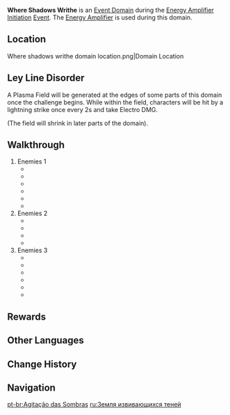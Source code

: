 {{Domain Infobox
|type         = Event
|image        = Domain Temple of the Wolf.png
|description  = In this Domain, the agitation of the Irminsul Fruit's energies has resulted in a Plasma Field that constantly encroaches upon the challenge area. Those who walk within the Plasma Field shall be subject to the assault of lightning.
|region       = Mondstadt
|area         = Windwail Highland
|recElements  = Hydro, Electro
}}
'''Where Shadows Writhe''' is an [[Event Domain]] during the [[Energy Amplifier Initiation]] [[Event]]. The [[Energy Amplifier]] is used during this domain.

==Location==
<gallery>
Where shadows writhe domain location.png|Domain Location
</gallery>

==Ley Line Disorder==
A Plasma Field will be generated at the edges of some parts of this domain once the challenge begins. While within the field, characters will be hit by a lightning strike once every 2s and take Electro DMG.

(The field will shrink in later parts of the domain).

==Walkthrough==
# Enemies 1
#* {{Enemy|Hydro Slime|x=3}}
#* {{Enemy|Large Hydro Slime|x=1}}
#* {{Enemy|Pyro Hilichurl Shooter|x=2}}
#* {{Enemy|Hilichurl Grenadier|x=2}}
#* {{Enemy|Hydro Samachurl|x=2}}
#* {{Enemy|Electro Hilichurl Shooter|x=2}}
# Enemies 2
#* {{Enemy|Fatui Hydrogunner Legionnaire|x=1}}
#* {{Enemy|Fatui Anemoboxer Vanguard|x=1}}
#* {{Enemy|Fatui Pyroslinger Bracer|x=1}}
#* {{Enemy|Fatui Pyro Agent|x=2}}
# Enemies 3
#* {{Enemy|Blazing Axe Mitachurl|x=2}}
#* {{Enemy|Hydro Samachurl|x=1}}
#* {{Enemy|Pyro Hilichurl Shooter|x=2}}
#* {{Enemy|Pyro Slime|x=3}}
#* {{Enemy|Large Pyro Slime|x=1}}
#* {{Enemy|Pyro Abyss Mage |x=1}}

==Rewards==
{{Card|Primogem|60}}{{Card|Mora|30,000}}{{Card|Fractured Fruit Data|270}}

==Other Languages==
{{Other Languages
|en      = Where Shadows Writhe
|zhs     = 暗影蠢动之地
|zhs_rm  = Ànyǐng Chǔndòng zhī Dì
|zht     = 暗影蠢動之地
|zht_rm  = Ànyǐng Chǔndòng zhī Dì
|zh_tl   = The Place Where Dark Shadows Wriggle
|zh_note = Alternately, {{Lang|mini=1|zh=蠢動|zh_rm=chǔndòng}} can also mean "to create disturbances, to stir up trouble".
|ja      = 暗影が蠢く地
|ja_rm   = An'ei ga Ugomeku Chi
|ja_tl   = The Place Where Shadows Writhe
|ko      = 그림자가 꿈틀거리는 땅
|ko_rm   = Geurimja-ga Kkumteulgeorineun Ttang
|ko_tl   = The Land Where Shadow Wriggling
|es      = Donde las sombras se revuelven
|es_tl   = Where the Shadows Writhe
|fr      = Là où les ombres vacillent
|fr_tl   = Where Shadows Flicker Out
|ru      = Земля извивающихся теней
|ru_tl   = Ground of Writhing Shadows
|th      = ห้วงแห่งเงา
|th_rm   = 
|th_tl   = Abyss of Shadow
|vi      = Khu Bóng Đen Rục Rịch
|vi_tl   = 
|de      = Stätte der sich windenden Schatten
|de_tl   = Site of Contorting Shadows
|id      = Where Shadows Writhe
|pt      = Agitação das Sombras
|pt_tl   = 
|tr      = Gölgeler Alemi
|tr_tl   = 
|it      = Là dove tremano le ombre
|it_tl   = 
}}

==Change History==
{{Change History|1.5}}

==Navigation==
{{Domain Navbox|Temporary}}

[[pt-br:Agitação das Sombras]]
[[ru:Земля извивающихся теней]]